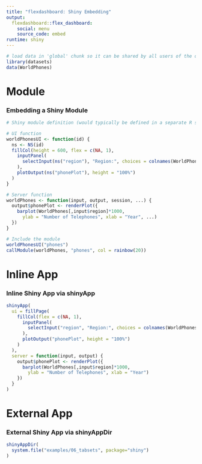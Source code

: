---
title: "flexdashboard: Shiny Embedding"
output: 
  flexdashboard::flex_dashboard:
    social: menu
    source_code: embed 
runtime: shiny
---

```{r global, include=FALSE}
# load data in 'global' chunk so it can be shared by all users of the dashboard
library(datasets)
data(WorldPhones)
```

Module
=======================================================================

### Embedding a Shiny Module

```{r, include=FALSE}
# Shiny module definition (would typically be defined in a separate R script)

# UI function
worldPhonesUI <- function(id) {
  ns <- NS(id)
  fillCol(height = 600, flex = c(NA, 1), 
    inputPanel(
      selectInput(ns("region"), "Region:", choices = colnames(WorldPhones))
    ),
    plotOutput(ns("phonePlot"), height = "100%")
  )
}

# Server function
worldPhones <- function(input, output, session, ...) {
  output$phonePlot <- renderPlot({
    barplot(WorldPhones[,input$region]*1000, 
      ylab = "Number of Telephones", xlab = "Year", ...)
  })
}
```

```{r}
# Include the module
worldPhonesUI("phones")
callModule(worldPhones, "phones", col = rainbow(20))
```

Inline App
=======================================================================

### Inline Shiny App via shinyApp

```{r}
shinyApp(
  ui = fillPage(
    fillCol(flex = c(NA, 1), 
      inputPanel(
        selectInput("region", "Region:", choices = colnames(WorldPhones))
      ),
      plotOutput("phonePlot", height = "100%")
    )
  ),
  server = function(input, output) {
    output$phonePlot <- renderPlot({
      barplot(WorldPhones[,input$region]*1000, 
        ylab = "Number of Telephones", xlab = "Year")
    })
  }
)
```

External App
=======================================================================

### External Shiny App via shinyAppDir

```{r}
shinyAppDir(
  system.file("examples/06_tabsets", package="shiny")
)
```